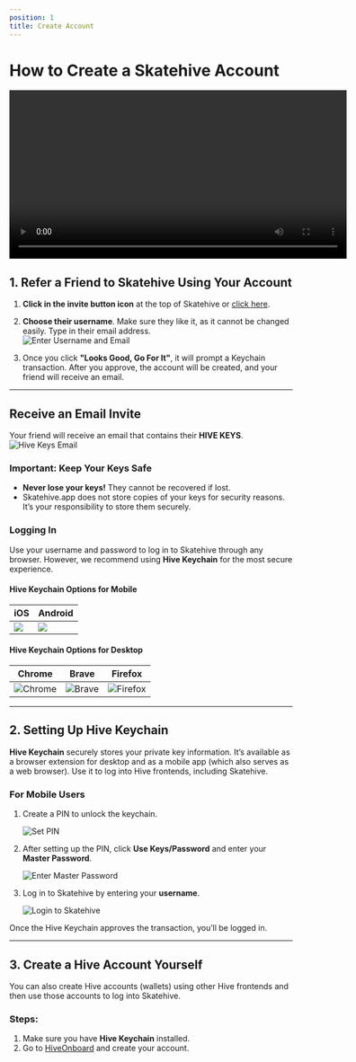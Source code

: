 ```yaml
---
position: 1
title: Create Account
---
```

# How to Create a Skatehive Account


<div style={{
  display: 'flex',
  justifyContent: 'center',
  alignItems: 'center',
  margin: '20px 0'
}}>
<video width="600" controls>
  <source src="https://ipfs.skatehive.app/ipfs/QmYuM1h51bddDuC44FoAQYp9FRF2CghCncULeS4T3bp727" type="video/mp4" />
  Seu navegador não suporta a tag de vídeo.
</video>
</div>

## 1. Refer a Friend to Skatehive Using Your Account

1. **Click in the invite button icon** at the top of Skatehive or [click here](https://www.skatehive.app/invite).  

2. **Choose their username**. Make sure they like it, as it cannot be changed easily. Type in their email address.  
![Enter Username and Email](https://hackmd.io/_uploads/H1tZGNP1Jx.png)

3. Once you click **"Looks Good, Go For It"**, it will prompt a Keychain transaction. After you approve, the account will be created, and your friend will receive an email.

---

## Receive an Email Invite

Your friend will receive an email that contains their **HIVE KEYS**.  
![Hive Keys Email](https://ipfs.skatehive.app/ipfs/QmbTbULhRtAfyd19cTNYfrsjpsuRN2TV9sxZ5yzQQeR44D)

### Important: Keep Your Keys Safe
- **Never lose your keys!** They cannot be recovered if lost.
- Skatehive.app does not store copies of your keys for security reasons. It’s your responsibility to store them securely.

### Logging In
Use your username and password to log in to Skatehive through any browser. However, we recommend using **Hive Keychain** for the most secure experience.

#### Hive Keychain Options for Mobile

<div style={{ display: 'flex', justifyContent: 'center' }}>


| iOS  | Android |
| -------- | -------- |
| ![](https://hive-keychain.com/appstore.svg) | ![](https://hive-keychain.com/googleplay.svg) |  

</div>

#### Hive Keychain Options for Desktop

<div style={{
  display: 'flex', 
  justifyContent: 'center', 
  backgroundColor: 'var(--ifm-color-background)', 
  padding: '20px', 
  borderRadius: '8px',
  color: 'var(--text-color)'
}}>
  <table style={{
    textAlign: 'center', 
    borderSpacing: '16px', 
    color: 'inherit'
  }}>
    <thead>
      <tr>
        <th style={{ color: 'inherit' }}>Chrome</th>
        <th style={{ color: 'inherit' }}>Brave</th>
        <th style={{ color: 'inherit' }}>Firefox</th>
      </tr>
    </thead>
    <tbody style={{ backgroundColor: '#808080'}}>
      <tr>
        <td style={{
          padding: '10px', 
          borderRadius: '8px',
          boxShadow: '0 2px 4px rgba(0, 0, 0, 0.1)'
        }}>
          <img 
            src="https://hive-keychain.com/chrome.svg" 
            alt="Chrome" 
            style={{
              maxWidth: '60px',
              borderRadius: '8px'
            }}
          />
        </td>
        <td style={{
          padding: '10px', 
          borderRadius: '8px',
          boxShadow: '0 2px 4px rgba(0, 0, 0, 0.1)'
        }}>
          <img 
            src="https://hive-keychain.com/brave.png" 
            alt="Brave" 
            style={{
              maxWidth: '60px',
              borderRadius: '8px'
            }}
          />
        </td>
        <td style={{
          padding: '10px', 
          borderRadius: '8px',
          boxShadow: '0 2px 4px rgba(0, 0, 0, 0.1)'
        }}>
          <img 
            src="https://hive-keychain.com/firefox.svg" 
            alt="Firefox" 
            style={{
              maxWidth: '60px',
              borderRadius: '8px'
            }}
          />
        </td>
      </tr>
    </tbody>
  </table>
</div>

---

## 2. Setting Up Hive Keychain

**Hive Keychain** securely stores your private key information. It’s available as a browser extension for desktop and as a mobile app (which also serves as a web browser). Use it to log into Hive frontends, including Skatehive.

### For Mobile Users
1. Create a PIN to unlock the keychain.

   ![Set PIN](https://hackmd.io/_uploads/rk9Y1SDJJg.png)

2. After setting up the PIN, click **Use Keys/Password** and enter your **Master Password**.  

   ![Enter Master Password](https://hackmd.io/_uploads/HyBYyBwJJx.png)

3. Log in to Skatehive by entering your **username**.  

   ![Login to Skatehive](https://hackmd.io/_uploads/ByGmlHDkJl.png)

Once the Hive Keychain approves the transaction, you’ll be logged in.

---

## 3. Create a Hive Account Yourself

You can also create Hive accounts (wallets) using other Hive frontends and then use those accounts to log into Skatehive.

### Steps:
1. Make sure you have **Hive Keychain** installed.
2. Go to [HiveOnboard](https://hiveonboard.com/create-account) and create your account.

